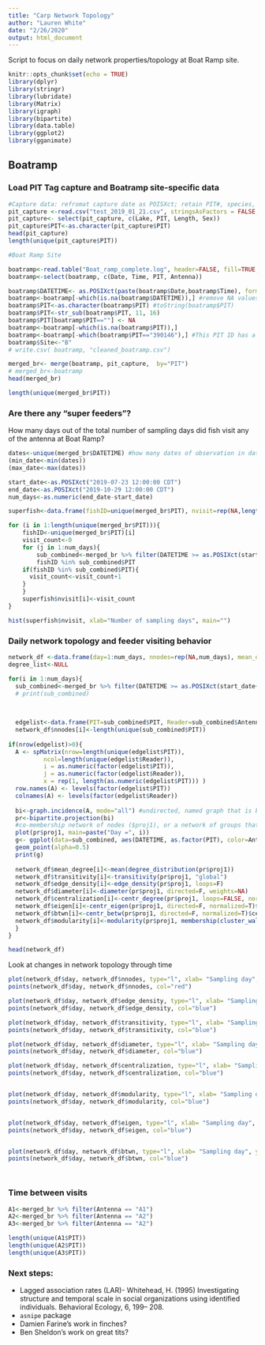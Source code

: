 ```yaml
---
title: "Carp Network Topology"
author: "Lauren White"
date: "2/26/2020"
output: html_document
---
```


Script to focus on daily network properties/topology at Boat Ramp site.

```r
knitr::opts_chunk$set(echo = TRUE)
library(dplyr)
library(stringr)
library(lubridate)
library(Matrix)
library(igraph)
library(bipartite)
library(data.table)
library(ggplot2)
library(gganimate)
```

## Boatramp
### Load PIT Tag capture and Boatramp site-specific data

```r
#Capture data: refromat capture date as POISXct; retain PIT#, species, and capture date
pit_capture <-read.csv("test_2019_01_21.csv", stringsAsFactors = FALSE, colClasses = "character")
pit_capture<- select(pit_capture, c(Lake, PIT, Length, Sex))
pit_capture$PIT<-as.character(pit_capture$PIT)
head(pit_capture)
length(unique(pit_capture$PIT))

#Boat Ramp Site  

boatramp<-read.table("Boat_ramp_complete.log", header=FALSE, fill=TRUE,col.names=c("D", "Date", "Time", "Time2", "HA", "PIT", "Antenna", "Col1","Col2"), na.strings=c("", "NA"))
boatramp<-select(boatramp, c(Date, Time, PIT, Antenna))

boatramp$DATETIME<- as.POSIXct(paste(boatramp$Date,boatramp$Time), format='%Y-%m-%d %H:%M:%S', tz="CDT") #Reformat as POSIXct
boatramp<-boatramp[-which(is.na(boatramp$DATETIME)),] #remove NA values
boatramp$PIT<-as.character(boatramp$PIT) #toString(boatramp$PIT)
boatramp$PIT<-str_sub(boatramp$PIT, 11, 16)
boatramp$PIT[boatramp$PIT==""] <- NA
boatramp<-boatramp[-which(is.na(boatramp$PIT)),]
boatramp<-boatramp[-which(boatramp$PIT=="390146"),] #This PIT ID has a 2018 read (prior to data collection start)
boatramp$Site<-"B"
# write.csv( boatramp, "cleaned_boatramp.csv")

merged_br<- merge(boatramp, pit_capture,  by="PIT")
# merged_br<-boatramp
head(merged_br)

length(unique(merged_br$PIT))
```

### Are there any "super feeders"?
How many days out of the total number of sampling days did fish visit any of the antenna at Boat Ramp?

```r
dates<-unique(merged_br$DATETIME) #how many dates of observation in dataset?
(min_date<-min(dates))
(max_date<-max(dates))

start_date<-as.POSIXct("2019-07-23 12:00:00 CDT")
end_date<-as.POSIXct("2019-10-29 12:00:00 CDT")
num_days<-as.numeric(end_date-start_date)

superfish<-data.frame(fishID=unique(merged_br$PIT), nvisit=rep(NA,length(unique(merged_br$PIT)))) 

for (i in 1:length(unique(merged_br$PIT))){
    fishID<-unique(merged_br$PIT)[i]
    visit_count<-0
    for (j in 1:num_days){
        sub_combined<-merged_br %>% filter(DATETIME >= as.POSIXct(start_date+ (j-1)*86400, tz="CDT") & DATETIME <= as.POSIXct(start_date + j*86400, tz="CDT")) #86400 seconds/24 hours
        fishID %in% sub_combined$PIT
    if(fishID %in% sub_combined$PIT){
      visit_count<-visit_count+1
    }
    }
    superfish$nvisit[i]<-visit_count
}

hist(superfish$nvisit, xlab="Number of sampling days", main="")
```


### Daily network topology and feeder visiting behavior

```r

network_df <-data.frame(day=1:num_days, nnodes=rep(NA,num_days), mean_degree=rep(NA, num_days), transitivity=rep(NA, num_days), edge_density=rep(NA, num_days), diameter=rep(NA, num_days), centralization=rep(NA, num_days), eigen= rep(NA, num_days), btwn= rep(NA, num_days),modularity=rep(NA, num_days))
degree_list<-NULL

for(i in 1:num_days){
  sub_combined<-merged_br %>% filter(DATETIME >= as.POSIXct(start_date+ (i-1)*86400, tz="CDT") & DATETIME <= as.POSIXct(start_date + i*86400, tz="CDT")) #86400 seconds/24 hours
  # print(sub_combined)
  

  
  edgelist<-data.frame(PIT=sub_combined$PIT, Reader=sub_combined$Antenna)
  network_df$nnodes[i]<-length(unique(sub_combined$PIT))
  
if(nrow(edgelist)>0){
  A <- spMatrix(nrow=length(unique(edgelist$PIT)),
          ncol=length(unique(edgelist$Reader)),
          i = as.numeric(factor(edgelist$PIT)),
          j = as.numeric(factor(edgelist$Reader)),
          x = rep(1, length(as.numeric(edgelist$PIT))) )
  row.names(A) <- levels(factor(edgelist$PIT))
  colnames(A) <- levels(factor(edgelist$Reader))
  
  bi<-graph.incidence(A, mode="all") #undirected, named graph that is bipartite
  pr<-bipartite.projection(bi) 
  #co-membership network of nodes ($proj1), or a network of groups that share members ($proj2)
  plot(pr$proj1, main=paste("Day =", i))
  g<- ggplot(data=sub_combined, aes(DATETIME, as.factor(PIT), color=Antenna)) +
  geom_point(alpha=0.5)
  print(g)
  
  network_df$mean_degree[i]<-mean(degree_distribution(pr$proj1))
  network_df$transitivity[i]<-transitivity(pr$proj1, "global")
  network_df$edge_density[i]<-edge_density(pr$proj1, loops=F)
  network_df$diameter[i]<-diameter(pr$proj1, directed=F, weights=NA)
  network_df$centralization[i]<-centr_degree(pr$proj1, loops=FALSE, normalized=T)$centralization
  network_df$eigen[i]<-centr_eigen(pr$proj1, directed=F, normalized=T)$centralization 
  network_df$btwn[i]<-centr_betw(pr$proj1, directed=F, normalized=T)$centralization
  network_df$modularity[i]<-modularity(pr$proj1, membership(cluster_walktrap(pr$proj1)))
  }
}

head(network_df)
```

Look at changes in network topology through time
```r
plot(network_df$day, network_df$nnodes, type="l", xlab= "Sampling day", ylab="Number of nodes in daily network")
points(network_df$day, network_df$nnodes, col="red")

plot(network_df$day, network_df$edge_density, type="l", xlab= "Sampling day", ylab="Edge density")
points(network_df$day, network_df$edge_density, col="blue")

plot(network_df$day, network_df$transitivity, type="l", xlab= "Sampling day", ylab="Global transitivity")
points(network_df$day, network_df$transitivity, col="blue")

plot(network_df$day, network_df$diameter, type="l", xlab= "Sampling day", ylab="Network diameter")
points(network_df$day, network_df$diameter, col="blue")

plot(network_df$day, network_df$centralization, type="l", xlab= "Sampling day", ylab="Normalized centralization")
points(network_df$day, network_df$centralization, col="blue")


plot(network_df$day, network_df$modularity, type="l", xlab= "Sampling day", ylab="Modularity")
points(network_df$day, network_df$modularity, col="blue")


plot(network_df$day, network_df$eigen, type="l", xlab= "Sampling day", ylab="Eigenvalue centralization")
points(network_df$day, network_df$eigen, col="blue")


plot(network_df$day, network_df$btwn, type="l", xlab= "Sampling day", ylab="Betweenness centralization")
points(network_df$day, network_df$btwn, col="blue")




```


### Time between visits
```r
A1<-merged_br %>% filter(Antenna == "A1") 
A2<-merged_br %>% filter(Antenna == "A2")
A3<-merged_br %>% filter(Antenna == "A2") 

length(unique(A1$PIT))
length(unique(A2$PIT))
length(unique(A3$PIT))
```



### Next steps:
- Lagged association rates (LAR)- Whitehead, H. (1995) Investigating structure and temporal scale in social organizations using identified individuals. Behavioral Ecology, 6, 199– 208.
- `asnipe` package
- Damien Farine's work in finches?
- Ben Sheldon's work on great tits?
